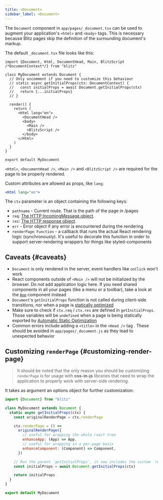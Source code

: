 ```yaml
---
title: <Document>
sidebar_label: <Document>
---
```


The `Document` component in `app/pages/_document.tsx` can be used to augment your application's `<html>` and `<body>` tags. This is necessary because Blitz pages skip the definition of the surrounding document's markup.

The default `_document.tsx` file looks like this:

```tsx
import {Document, Html, DocumentHead, Main, BlitzScript /*DocumentContext*/} from "blitz"

class MyDocument extends Document {
  // Only uncomment if you need to customize this behaviour
  // static async getInitialProps(ctx: DocumentContext) {
  //   const initialProps = await Document.getInitialProps(ctx)
  //   return {...initialProps}
  // }

  render() {
    return (
      <Html lang="en">
        <DocumentHead />
        <body>
          <Main />
          <BlitzScript />
        </body>
      </Html>
    )
  }
}

export default MyDocument
```

`<Html>`, `<DocumentHead />`, `<Main />` and `<BlitzScript />` are required for the page to be properly rendered.

Custom attributes are allowed as props, like `lang`:

```jsx
<Html lang="en">
```

The `ctx` parameter is an object containing the following keys:

- `pathname` - Current route. That is the path of the page in /pages
- `req`: [The HTTP IncomingMessage object](https://nodejs.org/api/http.html#http_class_http_incomingmessage).
- `res`: [The HTTP response object](https://nodejs.org/api/http.html#http_class_http_serverresponse).
- `err` - Error object if any error is encountered during the rendering
- `renderPage`: `Function` - a callback that runs the actual React rendering logic (synchronously). It's useful to decorate this function in order to support server-rendering wrappers for things like styled-components

## Caveats {#caveats}

- `Document` is only rendered in the server, event handlers like `onClick` won't work
- React components outside of `<Main />` will not be initialized by the browser. Do _not_ add application logic here. If you need shared components in all your pages (like a menu or a toolbar), take a look at the [`App`](./app-component) component instead
- `Document`'s `getInitialProps` function is not called during client-side transitions, nor when a page is [statically optimized](./pages#automatic-static-optimization)
- Make sure to check if `ctx.req` / `ctx.res` are defined in `getInitialProps`. Those variables will be `undefined` when a page is being statically exported by [Automatic Static Optimization](./pages#automatic-static-optimization)
- Common errors include adding a `<title>` in the `<Head />` tag . These should be avoided in `app/pages/_document.js` as they lead to unexpected behavior

## Customizing `renderPage` {#customizing-render-page}

> It should be noted that the only reason you should be customizing `renderPage` is for usage with **css-in-js** libraries that need to wrap the application to properly work with server-side rendering.

It takes as argument an options object for further customization:

```jsx
import {Document} from "blitz"

class MyDocument extends Document {
  static async getInitialProps(ctx) {
    const originalRenderPage = ctx.renderPage

    ctx.renderPage = () =>
      originalRenderPage({
        // useful for wrapping the whole react tree
        enhanceApp: (App) => App,
        // useful for wrapping in a per-page basis
        enhanceComponent: (Component) => Component,
      })

    // Run the parent `getInitialProps`, it now includes the custom `renderPage`
    const initialProps = await Document.getInitialProps(ctx)

    return initialProps
  }
}

export default MyDocument
```
